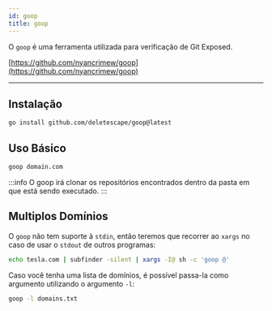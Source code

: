 ```yaml
---
id: goop
title: goop
---
```


O `goop` é uma ferramenta utilizada para verificação de Git Exposed.

[https://github.com/nyancrimew/goop](https://github.com/nyancrimew/goop)

---

## Instalação

```bash
go install github.com/deletescape/goop@latest
```

## Uso Básico

```bash
goop domain.com
```

:::info
O goop irá clonar os repositórios encontrados dentro da pasta em que está sendo
executado.
:::

## Multiplos Domínios

O `goop` não tem suporte à `stdin`, então teremos que recorrer ao `xargs` no
caso de usar o `stdout` de outros programas:

```bash
echo tesla.com | subfinder -silent | xargs -I@ sh -c 'goop @'
```

Caso você tenha uma lista de domínios, é possível passa-la como argumento
utilizando o argumento `-l`:

```bash
goop -l domains.txt
```
